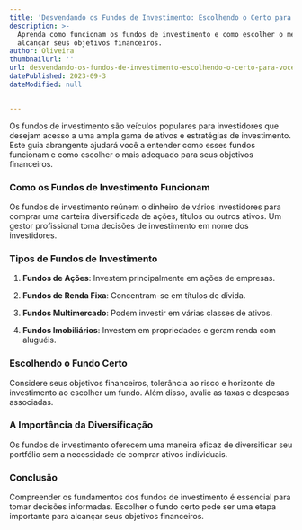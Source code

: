 ```yaml
---
title: 'Desvendando os Fundos de Investimento: Escolhendo o Certo para Você'
description: >-
  Aprenda como funcionam os fundos de investimento e como escolher o melhor para
  alcançar seus objetivos financeiros.
author: Oliveira
thumbnailUrl: ''
url: desvendando-os-fundos-de-investimento-escolhendo-o-certo-para-voce
datePublished: 2023-09-3
dateModified: null


---
```


Os fundos de investimento são veículos populares para investidores que desejam acesso a uma ampla gama de ativos e estratégias de investimento. Este guia abrangente ajudará você a entender como esses fundos funcionam e como escolher o mais adequado para seus objetivos financeiros.

### Como os Fundos de Investimento Funcionam

Os fundos de investimento reúnem o dinheiro de vários investidores para comprar uma carteira diversificada de ações, títulos ou outros ativos. Um gestor profissional toma decisões de investimento em nome dos investidores.

### Tipos de Fundos de Investimento

1. **Fundos de Ações**: Investem principalmente em ações de empresas.

2. **Fundos de Renda Fixa**: Concentram-se em títulos de dívida.

3. **Fundos Multimercado**: Podem investir em várias classes de ativos.

4. **Fundos Imobiliários**: Investem em propriedades e geram renda com aluguéis.

### Escolhendo o Fundo Certo

Considere seus objetivos financeiros, tolerância ao risco e horizonte de investimento ao escolher um fundo. Além disso, avalie as taxas e despesas associadas.

### A Importância da Diversificação

Os fundos de investimento oferecem uma maneira eficaz de diversificar seu portfólio sem a necessidade de comprar ativos individuais.

### Conclusão

Compreender os fundamentos dos fundos de investimento é essencial para tomar decisões informadas. Escolher o fundo certo pode ser uma etapa importante para alcançar seus objetivos financeiros.

